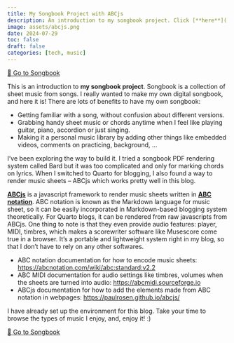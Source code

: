 ```yaml
---
title: My Songbook Project with ABCjs
description: An introduction to my songbook project. Click [**here**](../topics/songbook/index.qmd) for the songbook!
image: assets/abcjs.png
date: 2024-07-29
toc: false
draft: false
categories: [tech, music]
---
```


::: { .text-center}
[📒 Go to Songbook](../topics/songbook/index.qmd){ .btn .btn-success .btn-lg role="button"}
:::


This is an introduction to **my songbook project**. Songbook is a collection of sheet music from songs. I really wanted to make my own digital songbook, and here it is! There are lots of benefits to have my own songbook:

- Getting familiar with a song, without confusion about different versions.
- Grabbing handy sheet music or chords anytime when I feel like playing guitar, piano, accordion or just singing.
- Making it a personal music library by adding other things like embedded videos, comments on  practicing, background, ...

I've been exploring the way to build it. I tried a songbook PDF rendering system called Bard but it was too complicated and only for marking chords on lyrics. When I switched to Quarto for blogging, I also found a way to render music sheets -- ABCjs which works pretty well in this blog.

[**ABCjs**](https://www.abcjs.net) is a javascript framework to render music sheets written in [**ABC notation**](https://abcnotation.com). ABC notation is known as the Markdown language for music sheet, so it can be easily incorporated in Markdown-based blogging system theoretically. For Quarto blogs, it can be rendered from raw javascripts from ABCjs. One thing to note is that they even provide audio features: player, MIDI, timbres, which makes a scorewriter software like Musescore come true in a browser. It's a portable and lightweight system right in my blog, so that I don't have to rely on any other softwares.

- ABC notation documentation for how to encode music sheets: <https://abcnotation.com/wiki/abc:standard:v2.2>
- ABC MIDI documentation for audio settings like timbres, volumes when the sheets are turned into audio: <https://abcmidi.sourceforge.io>
- ABCjs documentation for how to add the elements made from ABC  notation in webpages: <https://paulrosen.github.io/abcjs/>

I have already set up the environment for this blog. Take your time to browse the types of music I enjoy, and, enjoy it! :)




::: { .text-center}
[📒 Go to Songbook](../topics/songbook/index.qmd){ .btn .btn-success .btn-lg role="button"}
:::
